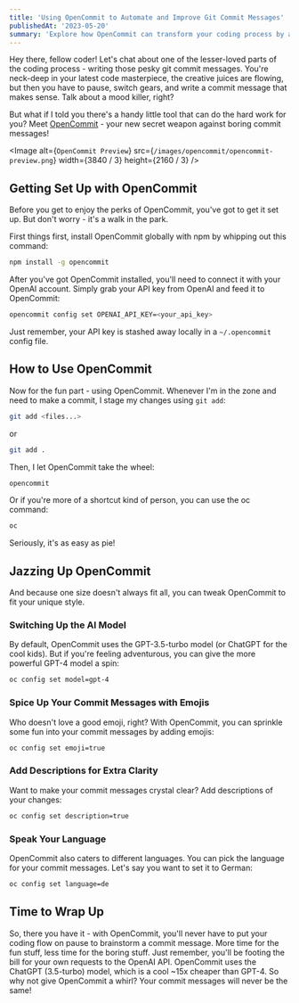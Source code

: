 ```yaml
---
title: 'Using OpenCommit to Automate and Improve Git Commit Messages'
publishedAt: '2023-05-20'
summary: 'Explore how OpenCommit can transform your coding process by automating and enhancing your Git commit messages. Discover the benefits of this AI-powered tool and how to set it up in a breeze.'
---
```


Hey there, fellow coder! Let's chat about one of the lesser-loved parts of the coding process - writing those pesky git commit messages. You're neck-deep in your latest code masterpiece, the creative juices are flowing, but then you have to pause, switch gears, and write a commit message that makes sense. Talk about a mood killer, right?

But what if I told you there's a handy little tool that can do the hard work for you? Meet <a href="https://github.com/di-sukharev/opencommit" target="_blank" className="underline underline-offset-4">OpenCommit</a> - your new secret weapon against boring commit messages!

<Image
  alt={`OpenCommit Preview`}
  src={`/images/opencommit/opencommit-preview.png`}
  width={3840 / 3}
  height={2160 / 3}
/>

## Getting Set Up with OpenCommit

Before you get to enjoy the perks of OpenCommit, you've got to get it set up. But don't worry - it's a walk in the park.

First things first, install OpenCommit globally with npm by whipping out this command:

```bash
npm install -g opencommit
```

After you've got OpenCommit installed, you'll need to connect it with your OpenAI account. Simply grab your API key from OpenAI and feed it to OpenCommit:

```bash
opencommit config set OPENAI_API_KEY=<your_api_key>
```

Just remember, your API key is stashed away locally in a `~/.opencommit` config file.

## How to Use OpenCommit

Now for the fun part - using OpenCommit. Whenever I'm in the zone and need to make a commit, I stage my changes using `git add`:

```bash
git add <files...>
```

or

```bash
git add .
```

Then, I let OpenCommit take the wheel:

```bash
opencommit
```

Or if you're more of a shortcut kind of person, you can use the oc command:
  
```bash
oc
```

Seriously, it's as easy as pie!

## Jazzing Up OpenCommit

And because one size doesn't always fit all, you can tweak OpenCommit to fit your unique style.

### Switching Up the AI Model
By default, OpenCommit uses the GPT-3.5-turbo model (or ChatGPT for the cool kids). But if you're feeling adventurous, you can give the more powerful GPT-4 model a spin:
  
```bash
oc config set model=gpt-4
```

### Spice Up Your Commit Messages with Emojis

Who doesn't love a good emoji, right? With OpenCommit, you can sprinkle some fun into your commit messages by adding emojis:

```bash
oc config set emoji=true
```

### Add Descriptions for Extra Clarity

Want to make your commit messages crystal clear? Add descriptions of your changes:

```bash
oc config set description=true
```

### Speak Your Language

OpenCommit also caters to different languages. You can pick the language for your commit messages. Let's say you want to set it to German:

```bash
oc config set language=de
```

## Time to Wrap Up

So, there you have it - with OpenCommit, you'll never have to put your coding flow on pause to brainstorm a commit message. More time for the fun stuff, less time for the boring stuff. Just remember, you'll be footing the bill for your own requests to the OpenAI API. OpenCommit uses the ChatGPT (3.5-turbo) model, which is a cool ~15x cheaper than GPT-4. So why not give OpenCommit a whirl? Your commit messages will never be the same!
